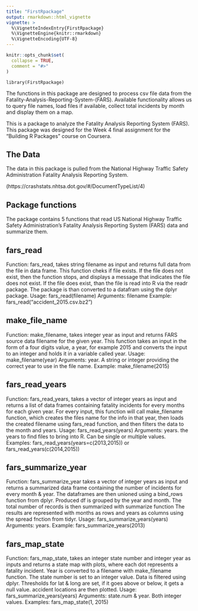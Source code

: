 ```yaml
---
title: "FirstRpackage"
output: rmarkdown::html_vignette
vignette: >
  %\VignetteIndexEntry{FirstRpackage}
  %\VignetteEngine{knitr::rmarkdown}
  %\VignetteEncoding{UTF-8}
---
```


```r
knitr::opts_chunk$set(
  collapse = TRUE,
  comment = "#>"
)
```

```setup
library(FirstRpackage)
```

The functions in this package are designed to process csv file data from the Fatality-Analysis-Reporting-System-(FARS). Available functionality allows us to query file names, load files if available, collect total incidents by month and display them on a map.

This is a package to analyze the Fatality Analysis Reporting System (FARS).  This package was designed for the Week 4 final assignment for the "Building R Packages" course on Coursera.

## The Data

The data in this package is pulled from the National Highway Traffic Safety Administration Fatality Analysis Reporting System.

(https://crashstats.nhtsa.dot.gov/#/DocumentTypeList/4)

## Package functions

The package contains 5 functions that read US National Highway Traffic Safety Administration's Fatality Analysis Reporting System (FARS) data and summarize them.

## fars_read

Function: fars_read, takes string filename as input and returns full data from the file in data frame.
This function cheks if file exists. If the file does not exist, then the function stops, and displays a message that indicates the file does not exist. If the file does exist, than the file is read into R via
the readr package. The package is than converted to a datafram using the dplyr package.
Usage: fars_read(filename)
Arguments: filename
Example: fars_read("accident_2015.csv.bz2")

## make_file_name

Function: make_filename, takes integer year as input and returns FARS source data filename for the given year.
This function takes an input in the form of a four digits value, a year, for example 2015 and converts the input to an integer and holds it in a variable called year.
Usage: make_filename(year)
Arguments: year. A string or integer providing the correct year to use in the file name.
Example: make_filename(2015)

## fars_read_years

Function: fars_read_years,  takes a vector of integer years as input and returns a list of data frames containing fatality incidents for every months for each given year.
For every input, this function will call make_filename function, which creates the files name for the info in that year, then loads the created filename using  fars_read function, 
and then filters the data to the month and years. 
Usage: fars_read_years(years)
Arguments: years. the years to find files to bring into R. Can be single or multiple values.
Examples: 
fars_read_years(years=c(2013,2015))
or
fars_read_years(c(2014,2015))

## fars_summarize_year

Function: fars_summarize_year takes a vector of integer years as input and returns a summarized data frame containing the number of incidents for every month & year.
The dataframes are then unioned using a bind_rows function from dplyr. 
Produced df is grouped by the year and month.
The total number of records is then summarized with summarize function
The results are represented with months as rows and years 
as columns using the spread fnction from tidyr.
Usage: fars_summarize_years(years)
Arguments: years. 
Example: fars_summarize_years(2013)


## fars_map_state 
Function: fars_map_state, takes an integer state number and integer year as inputs and returns a state map with plots, where each dot represents a fatality incident.
Year is converted to a filename with make_filename function.
The state number is set to an integer value. 
Data is filtered using dplyr. Thresholds for lat & long are set, if it goes above or below, it gets a null value. accident locations are then plotted.
Usage: fars_summarize_years(years)
Arguments: state.num &  year. Both integer values.
Examples: fars_map_state(1, 2015)

